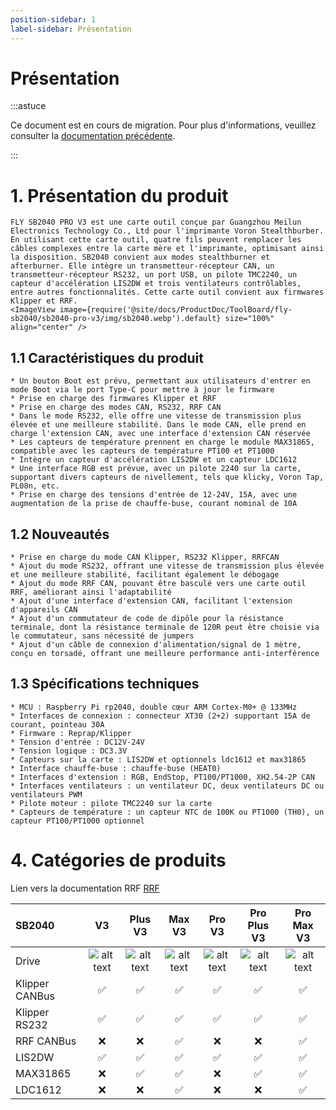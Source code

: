 ```yaml
---
position-sidebar: 1
label-sidebar: Présentation
---
```


# Présentation

:::astuce

Ce document est en cours de migration. Pour plus d'informations, veuillez consulter la [documentation précédente](https://mellow.klipper.cn/#/).

:::
# 1. Présentation du produit

    FLY SB2040 PRO V3 est une carte outil conçue par Guangzhou Meilun Electronics Technology Co., Ltd pour l'imprimante Voron Stealthburber. En utilisant cette carte outil, quatre fils peuvent remplacer les câbles complexes entre la carte mère et l'imprimante, optimisant ainsi la disposition. SB2040 convient aux modes stealthburner et afterburner. Elle intègre un transmetteur-récepteur CAN, un transmetteur-récepteur RS232, un port USB, un pilote TMC2240, un capteur d'accélération LIS2DW et trois ventilateurs contrôlables, entre autres fonctionnalités. Cette carte outil convient aux firmwares Klipper et RRF.
    <ImageView image={require('@site/docs/ProductDoc/ToolBoard/fly-sb2040/sb2040-pro-v3/img/sb2040.webp').default} size="100%" align="center" />


## 1.1 Caractéristiques du produit

    * Un bouton Boot est prévu, permettant aux utilisateurs d'entrer en mode Boot via le port Type-C pour mettre à jour le firmware
    * Prise en charge des firmwares Klipper et RRF
    * Prise en charge des modes CAN, RS232, RRF CAN
    * Dans le mode RS232, elle offre une vitesse de transmission plus élevée et une meilleure stabilité. Dans le mode CAN, elle prend en charge l'extension CAN, avec une interface d'extension CAN réservée
    * Les capteurs de température prennent en charge le module MAX31865, compatible avec les capteurs de température PT100 et PT1000
    * Intègre un capteur d'accélération LIS2DW et un capteur LDC1612
    * Une interface RGB est prévue, avec un pilote 2240 sur la carte, supportant divers capteurs de nivellement, tels que klicky, Voron Tap, PL08n, etc.
    * Prise en charge des tensions d'entrée de 12-24V, 15A, avec une augmentation de la prise de chauffe-buse, courant nominal de 10A

## 1.2 Nouveautés

    * Prise en charge du mode CAN Klipper, RS232 Klipper, RRFCAN
    * Ajout du mode RS232, offrant une vitesse de transmission plus élevée et une meilleure stabilité, facilitant également le débogage
    * Ajout du mode RRF CAN, pouvant être basculé vers une carte outil RRF, améliorant ainsi l'adaptabilité
    * Ajout d'une interface d'extension CAN, facilitant l'extension d'appareils CAN
    * Ajout d'un commutateur de code de dipôle pour la résistance terminale, dont la résistance terminale de 120R peut être choisie via le commutateur, sans nécessité de jumpers
    * Ajout d'un câble de connexion d'alimentation/signal de 1 mètre, conçu en torsadé, offrant une meilleure performance anti-interférence

## 1.3 Spécifications techniques


    * MCU : Raspberry Pi rp2040, double cœur ARM Cortex-M0+ @ 133MHz
    * Interfaces de connexion : connecteur XT30 (2+2) supportant 15A de courant, pointeau 30A
    * Firmware : Reprap/Klipper
    * Tension d'entrée : DC12V-24V
    * Tension logique : DC3.3V
    * Capteurs sur la carte : LIS2DW et optionnels ldc1612 et max31865
    * Interface chauffe-buse : chauffe-buse (HEAT0)
    * Interfaces d'extension : RGB, EndStop, PT100/PT1000, XH2.54-2P CAN
    * Interfaces ventilateurs : un ventilateur DC, deux ventilateurs DC ou ventilateurs PWM
    * Pilote moteur : pilote TMC2240 sur la carte
    * Capteurs de température : un capteur NTC de 100K ou PT1000 (TH0), un capteur PT100/PT1000 optionnel

# 4. Catégories de produits

Lien vers la documentation RRF [RRF](https://teamgloomy.github.io/fly_sb2040_pro_max_v3_general.html)

| SB2040         |          V3          |       Plus V3        |        Max V3        |        Pro V3        |     Pro Plus V3      |      Pro Max V3      |
| :------------- | :------------------: | :------------------: | :------------------: | :------------------: | :------------------: | :------------------: |
| Drive          | ![alt text][TMC2209] | ![alt text][TMC2209] | ![alt text][TMC2209] | ![alt text][TMC2240] | ![alt text][TMC2240] | ![alt text][TMC2240] |
| Klipper CANBus |  :white_check_mark:  |  :white_check_mark:  |  :white_check_mark:  |  :white_check_mark:  |  :white_check_mark:  |  :white_check_mark:  |
| Klipper RS232  |  :white_check_mark:  |  :white_check_mark:  |  :white_check_mark:  |  :white_check_mark:  |  :white_check_mark:  |  :white_check_mark:  |
| RRF CANBus     |         :x:          |         :x:          |  :white_check_mark:  |         :x:          |         :x:          |  :white_check_mark:  |
| LIS2DW         |  :white_check_mark:  |  :white_check_mark:  |  :white_check_mark:  |  :white_check_mark:  |  :white_check_mark:  |  :white_check_mark:  |
| MAX31865       |         :x:          |  :white_check_mark:  |  :white_check_mark:  |         :x:          |  :white_check_mark:  |  :white_check_mark:  |
| LDC1612        |         :x:          |         :x:          |  :white_check_mark:  |         :x:          |         :x:          |  :white_check_mark:  |


[TMC2209]: https://img.shields.io/badge/-TMC2209-green "TMC2209"
[TMC2240]: https://img.shields.io/badge/-TMC2240-blue "TMC2240"